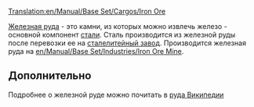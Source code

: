 [[Translation:en/Manual/Base Set/Cargos/Iron Ore]]
{{ru/Перевод|en/Manual/Base Set/Cargos/Iron Ore|90}}

{{ru/Manual/Base Set/Cargos/Груз|груз=Железная руда
|image=IronOre.png
|производит=[[en/Manual/Base Set/Industries/Iron Ore Mine]]
|принимает=[[en/Manual/Base Set/Industries/Steel Mill]]
}}
[[ru/Manual/Base Set/Cargos/Железная руда|Железная руда]] - это камни, из которых можно извлечь железо - основной компонент [[en/Manual/Base Set/Cargos/Steel|стали]].
Сталь производится из железной руды после перевозки ее на [[en/Manual/Base Set/Industries/Steel Mill|сталелитейный завод]]. 
Производится железная руда на [[en/Manual/Base Set/Industries/Iron Ore Mine]].

==Дополнительно==
Подробнее о железной руде можно почитать в [https://www.wikipedia.org/wiki/Железная руда Википедии]